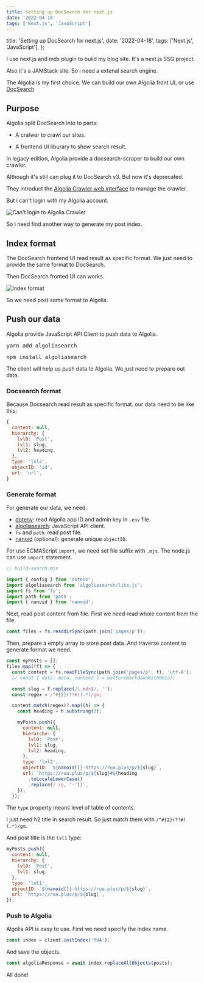 ```yaml
---
title: Setting up DocSearch for next.js
date: '2022-04-18'
tags: ['Next.js', 'JavaScript']
---
```




  title: 'Setting up DocSearch for next.js',
  date: '2022-04-18',
  tags: ['Next.js', 'JavaScript'],
};


I use next.js and mdx plugin to build my blog site. It's a next.js SSG project.

Also it's a JAMStack site. So i need a extenal search engine.

The Algolia is my first choice. We can build our own Algolia front UI, or use [DocSearch](https://github.com/algolia/docsearch)

## Purpose

Algolia split DocSearch into to parts:

- A cralwer to crawl our sites.

- A frontend UI liburary to show search result.

In legacy edition, Algolia provide a docsearch-scraper to build our own crawler.

Although it's still can plug it to DocSearch v3. But now it's deprecated.

They introduct the [Algolia Crawler web interface](https://crawler.algolia.com/admin/users/login) to manage the crawler.

But i can't login with my Algolia account.

<Image src={image1} alt="Can't login to Algolia Crawler" />

So i need find another way to generate my post index.

## Index format

The DocSearch frontend UI read result as specific format. We just need to provide the same format to DocSearch.

Then DocSearch fronted UI can works.

<Image src={image2} alt="Index format" />

So we need post same format to Algolia.

## Push our data

Algolia provide JavaScript API Client to push data to Algolia.

<Tab defaultValue="yarn">
  <TabItem label="yarn" value="yarn">
    <pre>yarn add algoliasearch</pre>
  </TabItem>
  <TabItem label="npm" value="npm">
    <pre>npm install algoliasearch</pre>
  </TabItem>
</Tab>

The client will help us push data to Algolia. We just need to prepare out data.

### Docsearch format

Because Docsearch read result as specific format. our data need to be like this:

```js
{
  content: null,
  hierarchy: {
    lvl0: 'Post',
    lvl1: slug,
    lvl2: heading,
  },
  type: 'lvl2',
  objectID: 'id',
  url: 'url',
}
```

### Generate format

For generate our data, we need:

- [dotenv](https://www.npmjs.com/package/dotenv): read Algolia app ID and admin key in `.env` file.
- [algoliasearch](https://www.npmjs.com/package/algoliasearch): JavaScript API client.
- `fs` and `path`: read post file.
- [nanoid](https://www.npmjs.com/package/nanoid) (optional): generate unique `objectID`.

For use ECMAScript `import`, we need set file suffix with `.mjs`. The node.js can use `import` statement.

```js
// build-search.mjs

import { config } from 'dotenv';
import algoliasearch from 'algoliasearch/lite.js';
import fs from 'fs';
import path from 'path';
import { nanoid } from 'nanoid';
```

Next, read post content from file. First we need read whole content from the file:

```js
const files = fs.readdirSync(path.join('pages/p'));
```

Then, prepare a empty array to store post data. And traverse content to generate format we need.

```js
const myPosts = [];
files.map((f) => {
  const content = fs.readFileSync(path.join('pages/p', f), 'utf-8');
  // const { data: meta, content } = matter(markdownWithMeta);

  const slug = f.replace(/\.mdx$/, '');
  const regex = /^#{2}(?!#)(.*)/gm;

  content.match(regex)?.map((h) => {
    const heading = h.substring(3);

    myPosts.push({
      content: null,
      hierarchy: {
        lvl0: 'Post',
        lvl1: slug,
        lvl2: heading,
      },
      type: 'lvl2',
      objectID: `${nanoid()}-https://rua.plus/p/${slug}`,
      url: `https://rua.plus/p/${slug}#${heading
        .toLocaleLowerCase()
        .replace(/ /g, '-')}`,
    });
  });
```

The `type` property means level of table of contents.

I just need h2 title in search result. So just match them with `/^#{2}(?!#)(.*)/gm`.

And post title is the `lvl1` type:

```js
myPosts.push({
  content: null,
  hierarchy: {
    lvl0: 'Post',
    lvl1: slug,
  },
  type: 'lvl1',
  objectID: `${nanoid()}-https://rua.plus/p/${slug}`,
  url: `https://rua.plus/p/${slug}`,
});
```

### Push to Algolia

Algolia API is easy to use. First we need specify the index name.

```js
const index = client.initIndex('RUA');
```

And save the objects.

```js
const algoliaResponse = await index.replaceAllObjects(posts);
```

All done!

